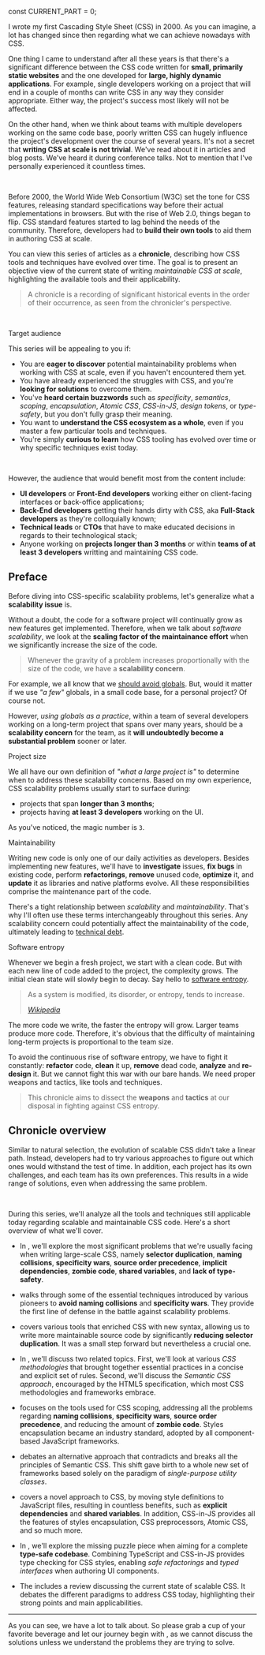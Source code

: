 

const CURRENT_PART = 0;


<TOC current={CURRENT_PART} />

I wrote my first Cascading Style Sheet (CSS) in 2000. As you can imagine, a lot has changed since then regarding what we can achieve nowadays with CSS.

One thing I came to understand after all these years is that there's a significant difference between the CSS code written for **small, primarily static websites** and the one developed for **large, highly dynamic applications**. For example, single developers working on a project that will end in a couple of months can write CSS in any way they consider appropriate. Either way, the project's success most likely will not be affected.

On the other hand, when we think about teams with multiple developers working on the same code base, poorly written CSS can hugely influence the project's development over the course of several years. It's not a secret that **writing CSS at scale is not trivial**. We've read about it in articles and blog posts. We've heard it during conference talks. Not to mention that I've personally experienced it countless times.

<br />

Before 2000, the World Wide Web Consortium (W3C) set the tone for CSS features, releasing standard specifications way before their actual implementations in browsers. But with the rise of Web 2.0, things began to flip. CSS standard features started to lag behind the needs of the community. Therefore, developers had to **build their own tools** to aid them in authoring CSS at scale.

You can view this series of articles as a **chronicle**, describing how CSS tools and techniques have evolved over time. The goal is to present an objective view of the current state of writing _maintainable CSS at scale_, highlighting the available tools and their applicability.

> A chronicle is a recording of significant historical events in the order of their occurrence, as seen from the chronicler's perspective.

<Figure
  width="grid"
  caption="Timeline of scalable CSS evolution milestones and turning points"
>
  <ThemedImg
    light={img_light.src}
    dark={img_dark.src}
    width={1920}
    height={878}
    alt="Timeline of scalable CSS evolution, depicting important milestones such as good practices, CSS processors, CSS methodologies, styles encapsulation, but also turning points like Atomic CSS (in green) and CSS-in-JS (in yellow), branching from the main timeline of Semantic CSS (in blue)"
  />
</Figure>

<br />

<Subheading>Target audience</Subheading>

This series will be appealing to you if:

- You are **eager to discover** potential maintainability problems when working with CSS at scale, even if you haven't encountered them yet.
- You have already experienced the struggles with CSS, and you're **looking for solutions** to overcome them.
- You've **heard certain buzzwords** such as _specificity_, _semantics_, _scoping_, _encapsulation_, _Atomic CSS_, _CSS-in-JS_, _design tokens_, or _type-safety_, but you don't fully grasp their meaning.
- You want to **understand the CSS ecosystem as a whole**, even if you master a few particular tools and techniques.
- You're simply **curious to learn** how CSS tooling has evolved over time or why specific techniques exist today.

<br />

However, the audience that would benefit most from the content include:

- **UI developers** or **Front-End developers** working either on client-facing interfaces or back-office applications;
- **Back-End developers** getting their hands dirty with CSS, aka **Full-Stack developers** as they're colloquially known;
- **Technical leads** or **CTOs** that have to make educated decisions in regards to their technological stack;
- Anyone working on **projects longer than 3 months** or within **teams of at least 3 developers** writting and maintaining CSS code.

## Preface

Before diving into CSS-specific scalability problems, let's generalize what a **scalability issue** is.

Without a doubt, the code for a software project will continually grow as new features get implemented. Therefore, when we talk about _software scalability_, we look at the **scaling factor of the maintainance effort** when we significantly increase the size of the code.

> Whenever the gravity of a problem increases proportionally with the size of the code, we have a **scalability concern**.

For example, we all know that we [should avoid globals](https://www.oreilly.com/library/view/maintainable-javascript/9781449328092/ch06.html). But, would it matter if we use _"a few"_ globals, in a small code base, for a personal project? Of course not.

However, _using globals as a practice_, within a team of several developers working on a long-term project that spans over many years, should be a **scalability concern** for the team, as it **will undoubtedly become a substantial problem** sooner or later.

<Subheading>Project size</Subheading>

We all have our own definition of _"what a large project is"_ to determine when to address these scalability concerns. Based on my own experience, CSS scalability problems usually start to surface during:

- projects that span **longer than 3 months**;
- projects having **at least 3 developers** working on the UI.

As you've noticed, the magic number is `3`.

<Subheading>Maintainability</Subheading>

Writing new code is only one of our daily activities as developers. Besides implementing new features, we'll have to **investigate** issues, **fix bugs** in existing code, perform **refactorings**, **remove** unused code, **optimize** it, and **update** it as libraries and native platforms evolve. All these responsibilities comprise the maintenance part of the code.

There's a tight relationship between _scalability_ and _maintainability_. That's why I'll often use these terms interchangeably throughout this series. Any scalability concern could potentially affect the maintainability of the code, ultimately leading to [technical debt](/blog/tech-debt-tech-loan).

<Subheading>Software entropy</Subheading>

Whenever we begin a fresh project, we start with a clean code. But with each new line of code added to the project, the complexity grows. The initial clean state will slowly begin to decay. Say hello to [software entropy](https://en.wikipedia.org/wiki/Software_entropy).

<Quote>
  <blockquote cite="https://en.wikipedia.org/wiki/Software_entropy">
    <p>As a system is modified, its disorder, or entropy, tends to increase.</p>
    <figcaption>
      <cite>
        <a href="https://en.wikipedia.org/wiki/Software_entropy#:~:text=as%20a%20system%20is%20modified%2C%20its%20disorder%2C%20or%20entropy%2C%20tends%20to%20increase">
          Wikipedia
        </a>
      </cite>
    </figcaption>
  </blockquote>
</Quote>

The more code we write, the faster the entropy will grow. Larger teams produce more code. Therefore, it's obvious that the difficulty of maintaining long-term projects is proportional to the team size.

To avoid the continuous rise of software entropy, we have to fight it constantly: **refactor** code, **clean** it up, **remove** dead code, **analyze** and **re-design** it. But we cannot fight this war with our bare hands. We need proper weapons and tactics, like tools and techniques.

> This chronicle aims to dissect the **weapons** and **tactics** at our disposal in fighting against CSS entropy.

## Chronicle overview

Similar to natural selection, the evolution of scalable CSS didn't take a linear path. Instead, developers had to try various approaches to figure out which ones would withstand the test of time. In addition, each project has its own challenges, and each team has its own preferences. This results in a wide range of solutions, even when addressing the same problem.

<br />

During this series, we'll analyze all the tools and techniques still applicable today regarding scalable and maintainable CSS code. Here's a short overview of what we'll cover.

- In **<LinkTo part={1} />**, we'll explore the most significant problems that we're usually facing when writing large-scale CSS, namely **selector duplication**, **naming collisions**, **specificity wars**, **source order precedence**, **implicit dependencies**, **zombie code**, **shared variables**, and **lack of type-safety**.

- **<LinkTo part={2} />** walks through some of the essential techniques introduced by various pioneers to **avoid naming collisions** and **specificity wars**. They provide the first line of defense in the battle against scalability problems.

- **<LinkTo part={3} />** covers various tools that enriched CSS with new syntax, allowing us to write more maintainable source code by significantly **reducing selector duplication**. It was a small step forward but nevertheless a crucial one.

- In **<LinkTo part={4} />**, we'll discuss two related topics. First, we'll look at various _CSS methodologies_ that brought together essential practices in a concise and explicit set of rules. Second, we'll discuss the _Semantic CSS approach_, encouraged by the HTML5 specification, which most CSS methodologies and frameworks embrace.

- **<LinkTo part={5} />** focuses on the tools used for CSS scoping, addressing all the problems regarding **naming collisions**, **specificity wars**, **source order precedence**, and reducing the amount of **zombie code**. Styles encapsulation became an industry standard, adopted by all component-based JavaScript frameworks.

- **<LinkTo part={6} />** debates an alternative approach that contradicts and breaks all the principles of Semantic CSS. This shift gave birth to a whole new set of frameworks based solely on the paradigm of _single-purpose utility classes_.

- **<LinkTo part={7} />** covers a novel approach to CSS, by moving style definitions to JavaScript files, resulting in countless benefits, such as **explicit dependencies** and **shared variables**. In addition, CSS-in-JS provides all the features of styles encapsulation, CSS preprocessors, Atomic CSS, and so much more.

- In **<LinkTo part={8} />**, we'll explore the missing puzzle piece when aiming for a complete **type-safe codebase**. Combining TypeScript and CSS-in-JS provides type checking for CSS styles, enabling _safe refactorings_ and _typed interfaces_ when authoring UI components.

- The **<LinkTo part={9} />** includes a review discussing the current state of scalable CSS. It debates the different paradigms to address CSS today, highlighting their strong points and main applicabilities.

---

As you can see, we have a lot to talk about. So please grab a cup of your favorite beverage and let our journey begin with **<LinkTo part={1} />**, as we cannot discuss the solutions unless we understand the problems they are trying to solve.
